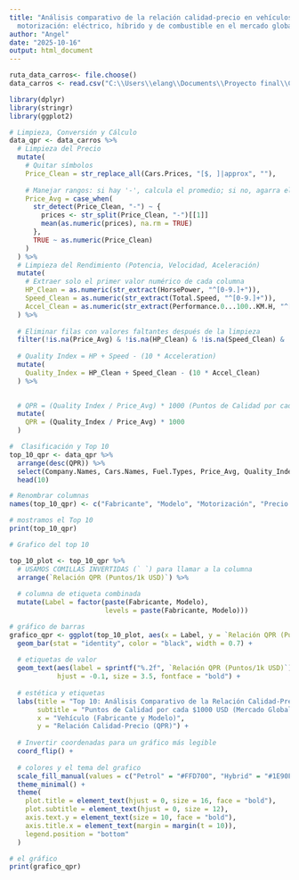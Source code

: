```yaml
---
title: "Análisis comparativo de la relación calidad-precio en vehículos por tipo de
  motorización: eléctrico, híbrido y de combustible en el mercado global 2025"
author: "Angel"
date: "2025-10-16"
output: html_document
---
```

```r
ruta_data_carros<- file.choose()
data_carros <- read.csv("C:\\Users\\elang\\Documents\\Proyecto final\\Cars Datasets 2025.csv")
```

```r
library(dplyr)
library(stringr)
library(ggplot2)
```

```r
# Limpieza, Conversión y Cálculo
data_qpr <- data_carros %>%
  # Limpieza del Precio 
  mutate(
    # Quitar símbolos
    Price_Clean = str_replace_all(Cars.Prices, "[$, ]|approx", ""),
    
    # Manejar rangos: si hay '-', calcula el promedio; si no, agarra el valor
    Price_Avg = case_when(
      str_detect(Price_Clean, "-") ~ {
        prices <- str_split(Price_Clean, "-")[[1]]
        mean(as.numeric(prices), na.rm = TRUE)
      },
      TRUE ~ as.numeric(Price_Clean)
    )
  ) %>%
  # Limpieza del Rendimiento (Potencia, Velocidad, Aceleración)
  mutate(
    # Extraer solo el primer valor numérico de cada columna
    HP_Clean = as.numeric(str_extract(HorsePower, "^[0-9.]+")),
    Speed_Clean = as.numeric(str_extract(Total.Speed, "^[0-9.]+")),
    Accel_Clean = as.numeric(str_extract(Performance.0...100..KM.H, "^[0-9.]+|\\d"))
  ) %>%
  
  # Eliminar filas con valores faltantes después de la limpieza
  filter(!is.na(Price_Avg) & !is.na(HP_Clean) & !is.na(Speed_Clean) & !is.na(Accel_Clean) & Price_Avg > 0) %>%
  
  # Quality Index = HP + Speed - (10 * Acceleration)
  mutate(
    Quality_Index = HP_Clean + Speed_Clean - (10 * Accel_Clean)
  ) %>%
  

  # QPR = (Quality Index / Price_Avg) * 1000 (Puntos de Calidad por cada $1000 USD)
  mutate(
    QPR = (Quality_Index / Price_Avg) * 1000
  )

#  Clasificación y Top 10
top_10_qpr <- data_qpr %>%
  arrange(desc(QPR)) %>%
  select(Company.Names, Cars.Names, Fuel.Types, Price_Avg, Quality_Index, QPR) %>%
  head(10)

# Renombrar columnas 
names(top_10_qpr) <- c("Fabricante", "Modelo", "Motorización", "Precio Promedio (USD)", "Índice de Calidad", "Relación QPR (Puntos/1k USD)")

# mostramos el Top 10
print(top_10_qpr)
```

```r
# Grafico del top 10

top_10_plot <- top_10_qpr %>%
  # USAMOS COMILLAS INVERTIDAS (` `) para llamar a la columna
  arrange(`Relación QPR (Puntos/1k USD)`) %>% 
  
  # columna de etiqueta combinada
  mutate(Label = factor(paste(Fabricante, Modelo), 
                        levels = paste(Fabricante, Modelo)))

# gráfico de barras
grafico_qpr <- ggplot(top_10_plot, aes(x = Label, y = `Relación QPR (Puntos/1k USD)`, fill = Motorización)) +
  geom_bar(stat = "identity", color = "black", width = 0.7) +
  
  # etiquetas de valor
  geom_text(aes(label = sprintf("%.2f", `Relación QPR (Puntos/1k USD)`)), 
            hjust = -0.1, size = 3.5, fontface = "bold") +
  
  # estética y etiquetas
  labs(title = "Top 10: Análisis Comparativo de la Relación Calidad-Precio (QPR)",
       subtitle = "Puntos de Calidad por cada $1000 USD (Mercado Global 2025)",
       x = "Vehículo (Fabricante y Modelo)",
       y = "Relación Calidad-Precio (QPR)") +
  
  # Invertir coordenadas para un gráfico más legible
  coord_flip() +
  
  # colores y el tema del grafico
  scale_fill_manual(values = c("Petrol" = "#FFD700", "Hybrid" = "#1E90FF", "Diesel" = "#A9A9A9", "plug in hyrbrid" = "#00BFFF")) +
  theme_minimal() +
  theme(
    plot.title = element_text(hjust = 0, size = 16, face = "bold"),
    plot.subtitle = element_text(hjust = 0, size = 12),
    axis.text.y = element_text(size = 10, face = "bold"),
    axis.title.x = element_text(margin = margin(t = 10)),
    legend.position = "bottom"
  )

# el gráfico
print(grafico_qpr)

```